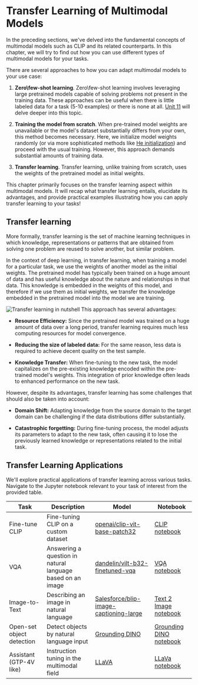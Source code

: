 # Transfer Learning of Multimodal Models

In the preceding sections, we've delved into the fundamental concepts of multimodal models such as CLIP and its related counterparts. In this chapter, we will try to find out how you can use different types of multimodal models for your tasks.

There are several approaches to how you can adapt multimodal models to your use case:

1. **Zero\few-shot learning**. Zero\few-shot learning involves leveraging large pretrained models capable of solving problems not present in the training data. These approaches can be useful when there is little labeled data for a task (5-10 examples) or there is none at all. [Unit 11](../Unit%2011%20%20-%20Zero%20Shot%20Computer%20Vision/1.mdx) will delve deeper into this topic.

2. **Training the model from scratch**. When pre-trained model weights are unavailable or the model's dataset substantially differs from your own, this method becomes necessary. Here, we initialize model weights randomly (or via more sophisticated methods like [He initialization](https://arxiv.org/abs/1502.01852)) and proceed with the usual training. However, this approach demands substantial amounts of training data.

3. **Transfer learning**. Transfer learning, unlike training from scratch, uses the weights of the pretrained model as initial weights.

This chapter primarily focuses on the transfer learning aspect within multimodal models. It will recap what transfer learning entails, elucidate its advantages, and provide practical examples illustrating how you can apply transfer learning to your tasks!

## Transfer learning

More formally, transfer learning is the set of machine learning techniques in which knowledge, representations or patterns that are obtained from solving one problem are reused to solve another, but similar problem.

In the context of deep learning, in transfer learning, when training a model for a particular task, we use the weights of another model as the initial weights. The pretrained model has typically been trained on a huge amount of data and has useful knowledge about the nature and relationships in that data. This knowledge is embedded in the weights of this model, and therefore if we use them as initial weights, we transfer the knowledge embedded in the pretrained model into the model we are training.

![Transfer learning in nutshell](https://huggingface.co/datasets/hf-vision/course-assets/raw/main/multimodal_trasnsfer_learning_images/transfer_learning_dark.svg)
This approach has several advantages:

- **Resource Efficiency:** Since the pretrained model was trained on a huge amount of data over a long period, transfer learning requires much less computing resources for model convergence.

- **Reducing the size of labeled data:** For the same reason, less data is required to achieve decent quality on the test sample.

- **Knowledge Transfer:** When fine-tuning to the new task, the model capitalizes on the pre-existing knowledge encoded within the pre-trained model's weights. This integration of prior knowledge often leads to enhanced performance on the new task.

However, despite its advantages, transfer learning has some challenges that should also be taken into account:

- **Domain Shift:** Adapting knowledge from the source domain to the target domain can be challenging if the data distributions differ substantially.

- **Catastrophic forgetting:** During fine-tuning process, the model adjusts its parameters to adapt to the new task, often causing it to lose the previously learned knowledge or representations related to the initial task.

## Transfer Learning Applications

We'll explore practical applications of transfer learning across various tasks. Navigate to the Jupyter notebook relevant to your task of interest from the provided table.

| Task        | Description                                                      | Model                                             | Notebook    |
| ----------- | ---------------------------------------------------------------- | ------------------------------------------------- | ----------- |
| Fine-tune CLIP             | Fine-tuning CLIP on a custom dataset                             | [openai/clip-vit-base-patch32](https://huggingface.co/openai/clip-vit-base-patch32) | [CLIP notebook](https://) |
| VQA                        | Answering a question in natural <br/> language based on an image | [dandelin/vilt-b32-finetuned-vqa](https://huggingface.co/dandelin/vilt-b32-finetuned-vqa) | [VQA notebook](https://) |
| Image-to-Text              | Describing an image in natural language                          | [Salesforce/blip-image-captioning-large](https://huggingface.co/Salesforce/blip-image-captioning-large) | [Text 2 Image notebook](https://) |
| Open-set object detection  | Detect objects by natural language input                         |  [Grounding DINO](https://github.com/IDEA-Research/GroundingDINO) | [Grounding DINO notebook](https://) |
| Assistant (GTP-4V like)    | Instruction tuning in the multimodal field                       | [LLaVA](https://github.com/haotian-liu/LLaVA) | [LLaVa notebook](https://) |
